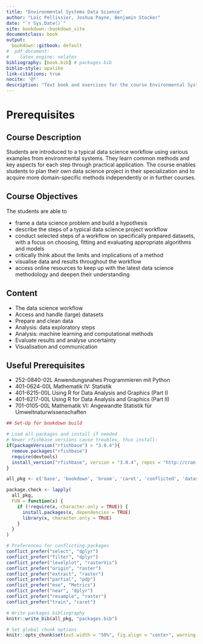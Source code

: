 ```yaml
--- 
title: "Environmental Systems Data Science"
author: "Loïc Pellissier, Joshua Payne, Benjamin Stocker"
date: "`r Sys.Date()`"
site: bookdown::bookdown_site
documentclass: book
output:
  bookdown::gitbook: default
#  pdf_document:
#    latex_engine: xelatex
bibliography: [book.bib] # packages.bib
biblio-style: apalike
link-citations: true
nocite: '@*'
description: "Text book and exercises for the course Environmental System Data Science at ETH Zürich."
---
```


# Prerequisites {-}

## Course Description {-}
Students are introduced to a typical data science workflow using various examples from environmental systems. They learn common methods and key aspects for each step through practical application. The course enables students to plan their own data science project in their specialization and to acquire more domain-specific methods independently or in further courses.

## Course Objectives {-}
The students are able to

- frame a data science problem and build a hypothesis
- describe the steps of a typical data science project workflow
- conduct selected steps of a workflow on specifically prepared datasets, with a focus on choosing, fitting and evaluating appropriate algorithms and models
- critically think about the limits and implications of a method
- visualise data and results throughout the workflow
- access online resources to keep up with the latest data science methodology and deepen their understanding

## Content {-}
- The data science workflow
- Access and handle (large) datasets
- Prepare and clean data
- Analysis: data exploratory steps
- Analysis: machine learning and computational methods
- Evaluate results and analyse uncertainty
- Visualisation and communication

## Useful Prerequisites {-}
- 252-0840-02L Anwendungsnahes Programmieren mit Python
- 401-0624-00L Mathematik IV: Statistik
- 401-6215-00L Using R for Data Analysis and Graphics (Part I)
- 401-6217-00L Using R for Data Analysis and Graphics (Part II)
- 701-0105-00L Mathematik VI: Angewandte Statistik für Umweltnaturwissenschaften


```r
## Set-Up for bookdown build

# Load all packages and install if needed
# Newer rfishbase versions cause troubles, thus install:
if(packageVersion("rfishbase") > "3.0.4"){
  remove.packages("rfishbase")
  require(devtools)
  install_version("rfishbase", version = "3.0.4", repos = "http://cran.us.r-project.org")
}

all_pkg <- c('base', 'bookdown', 'broom', 'caret', 'conflicted', 'datasets', 'dplyr', 'forcats', 'ggfortify', 'ggplot2', 'ggridges', 'graphics', 'grDevices', 'imputeTS', 'IRdisplay', 'keras', 'lattice', 'latticeExtra', 'leaps', 'lubridate', 'knitr', 'maptools', 'methods', 'Metrics', 'modelr', 'MODISTools', 'patchwork', 'pdp', 'pROC', 'purrr', 'raster', 'rasterVis', 'RColorBrewer', 'RCurl', 'readr', 'recipes', 'reticulate', 'rfishbase', 'rgbif', 'rgdal', 'rgeos', 'rjson', 'rmarkdown', 'rsample', 'sf', 'sp', 'spData', 'stats', 'stringr', 'tensorflow', 'terra', 'tibble', 'tidyr', 'tidyverse', 'utils', 'vip', 'visdat', 'XML', 'yardstick')

package.check <- lapply(
  all_pkg,
  FUN = function(x) {
    if (!require(x, character.only = TRUE)) {
      install.packages(x, dependencies = TRUE)
      library(x, character.only = TRUE)
    }
  }
)

# Preferences for conflicting packages
conflict_prefer("select", "dplyr")
conflict_prefer("filter", "dplyr")
conflict_prefer("levelplot", "rasterVis")
conflict_prefer("origin", "raster")
conflict_prefer("extract", "raster")
conflict_prefer("partial", "pdp")
conflict_prefer("mse", "Metrics")
conflict_prefer("near", "dplyr")
conflict_prefer("resample", "raster")
conflict_prefer("train", "caret")

# Write packages bibliography
knitr::write_bib(all_pkg, "packages.bib")

# Set global chunk options
knitr::opts_chunk$set(out.width = "50%", fig.align = "center", warning = FALSE, message = FALSE)
```
